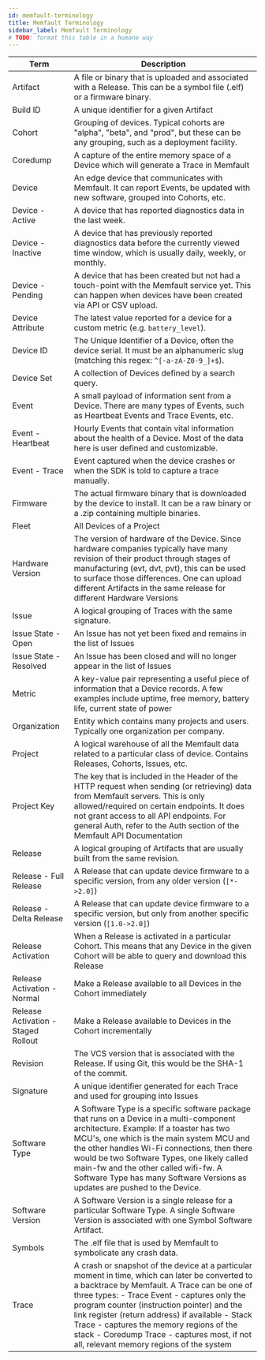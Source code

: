 ```yaml
---
id: memfault-terminology
title: Memfault Terminology
sidebar_label: Memfault Terminology
# TODO: format this table in a humane way
---
```


| Term                                                                   | Description                                                                                                                                                                                                                                                                                                                                                                                                                            |
| ---------------------------------------------------------------------- | -------------------------------------------------------------------------------------------------------------------------------------------------------------------------------------------------------------------------------------------------------------------------------------------------------------------------------------------------------------------------------------------------------------------------------------- |
| Artifact                                                               | A file or binary that is uploaded and associated with a Release. This can be a symbol file (.elf) or a firmware binary.                                                                                                                                                                                                                                                                                                                |
| Build ID                                                               | A unique identifier for a given Artifact                                                                                                                                                                                                                                                                                                                                                                                               |
| Cohort <a class="anchor-offset" name="cohort"></a>                     | Grouping of devices. Typical cohorts are "alpha", "beta", and "prod", but these can be any grouping, such as a deployment facility.                                                                                                                                                                                                                                                                                                    |
| Coredump                                                               | A capture of the entire memory space of a Device which will generate a Trace in Memfault                                                                                                                                                                                                                                                                                                                                               |
| Device                                                                 | An edge device that communicates with Memfault. It can report Events, be updated with new software, grouped into Cohorts, etc.                                                                                                                                                                                                                                                                                                         |
| Device - Active <a class="anchor-offset" name="device-active"></a>     | A device that has reported diagnostics data in the last week.                                                                                                                                                                                                                                                                                                                                                                          |
| Device - Inactive <a class="anchor-offset" name="device-inactive"></a> | A device that has previously reported diagnostics data before the currently viewed time window, which is usually daily, weekly, or monthly.                                                                                                                                                                                                                                                                                            |
| Device - Pending <a class="anchor-offset" name="device-pending"></a>   | A device that has been created but not had a touch-point with the Memfault service yet. This can happen when devices have been created via API or CSV upload.                                                                                                                                                                                                                                                                          |
| Device Attribute                                                       | The latest value reported for a device for a custom metric (e.g. `battery_level`).                                                                                                                                                                                                                                                                                                                                                     |
| Device ID <a class="anchor-offset" name="device-id"></a>               | The Unique Identifier of a Device, often the device serial. It must be an alphanumeric slug (matching this regex: `^[-a-zA-Z0-9_]+$`).                                                                                                                                                                                                                                                                                                 |
| Device Set                                                             | A collection of Devices defined by a search query.                                                                                                                                                                                                                                                                                                                                                                                     |
| Event                                                                  | A small payload of information sent from a Device. There are many types of Events, such as Heartbeat Events and Trace Events, etc.                                                                                                                                                                                                                                                                                                     |
| Event - Heartbeat                                                      | Hourly Events that contain vital information about the health of a Device. Most of the data here is user defined and customizable.                                                                                                                                                                                                                                                                                                     |
| Event - Trace                                                          | Event captured when the device crashes or when the SDK is told to capture a trace manually.                                                                                                                                                                                                                                                                                                                                            |
| Firmware                                                               | The actual firmware binary that is downloaded by the device to install. It can be a raw binary or a .zip containing multiple binaries.                                                                                                                                                                                                                                                                                                 |
| Fleet                                                                  | All Devices of a Project                                                                                                                                                                                                                                                                                                                                                                                                               |
| Hardware Version                                                       | The version of hardware of the Device. Since hardware companies typically have many revision of their product through stages of manufacturing (evt, dvt, pvt), this can be used to surface those differences. One can upload different Artifacts in the same release for different Hardware Versions                                                                                                                                   |
| Issue <a class="anchor-offset" name="issue"></a>                       | A logical grouping of Traces with the same signature.                                                                                                                                                                                                                                                                                                                                                                                  |
| Issue State - Open                                                     | An Issue has not yet been fixed and remains in the list of Issues                                                                                                                                                                                                                                                                                                                                                                      |
| Issue State - Resolved                                                 | An Issue has been closed and will no longer appear in the list of Issues                                                                                                                                                                                                                                                                                                                                                               |
| Metric                                                                 | A key-value pair representing a useful piece of information that a Device records. A few examples include uptime, free memory, battery life, current state of power                                                                                                                                                                                                                                                                    |
| Organization                                                           | Entity which contains many projects and users. Typically one organization per company.                                                                                                                                                                                                                                                                                                                                                 |
| Project                                                                | A logical warehouse of all the Memfault data related to a particular class of device. Contains Releases, Cohorts, Issues, etc.                                                                                                                                                                                                                                                                                                         |
| Project Key                                                            | The key that is included in the Header of the HTTP request when sending (or retrieving) data from Memfault servers. This is only allowed/required on certain endpoints. It does not grant access to all API endpoints. For general Auth, refer to the Auth section of the Memfault API Documentation                                                                                                                                   |
| Release                                                                | A logical grouping of Artifacts that are usually built from the same revision.                                                                                                                                                                                                                                                                                                                                                         |
| Release - Full Release                                                 | A Release that can update device firmware to a specific version, from any older version (`[*->2.0]`)                                                                                                                                                                                                                                                                                                                                   |
| Release - Delta Release                                                | A Release that can update device firmware to a specific version, but only from another specific version (`[1.0->2.0]`)                                                                                                                                                                                                                                                                                                                 |
| Release Activation                                                     | When a Release is activated in a particular Cohort. This means that any Device in the given Cohort will be able to query and download this Release                                                                                                                                                                                                                                                                                     |
| Release Activation - Normal                                            | Make a Release available to all Devices in the Cohort immediately                                                                                                                                                                                                                                                                                                                                                                      |
| Release Activation - Staged Rollout                                    | Make a Release available to Devices in the Cohort incrementally                                                                                                                                                                                                                                                                                                                                                                        |
| Revision                                                               | The VCS version that is associated with the Release. If using Git, this would be the SHA-1 of the commit.                                                                                                                                                                                                                                                                                                                              |
| Signature                                                              | A unique identifier generated for each Trace and used for grouping into Issues                                                                                                                                                                                                                                                                                                                                                         |
| Software Type                                                          | A Software Type is a specific software package that runs on a Device in a multi-component architecture. Example: If a toaster has two MCU's, one which is the main system MCU and the other handles Wi-Fi connections, then there would be two Software Types, one likely called main-fw and the other called wifi-fw. A Software Type has many Software Versions as updates are pushed to the Device.                                 |
| Software Version                                                       | A Software Version is a single release for a particular Software Type. A single Software Version is associated with one Symbol Software Artifact.                                                                                                                                                                                                                                                                                      |
| Symbols                                                                | The .elf file that is used by Memfault to symbolicate any crash data.                                                                                                                                                                                                                                                                                                                                                                  |
| Trace <a class="anchor-offset" name="trace"></a>                       | A crash or snapshot of the device at a particular moment in time, which can later be converted to a backtrace by Memfault. A Trace can be one of three types: - Trace Event - captures only the program counter (instruction pointer) and the link register (return address) if available - Stack Trace - captures the memory regions of the stack - Coredump Trace - captures most, if not all, relevant memory regions of the system |
